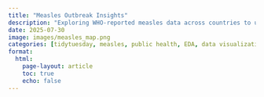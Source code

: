 ```yaml
---
title: "Measles Outbreak Insights"
description: "Exploring WHO-reported measles data across countries to uncover trends, reporting anomalies, and vaccine gaps – TidyTuesday 2025-06-24"
date: 2025-07-30
image: images/measles_map.png
categories: [tidytuesday, measles, public health, EDA, data visualization, R]
format:
  html:
    page-layout: article
    toc: true
    echo: false
---
```


